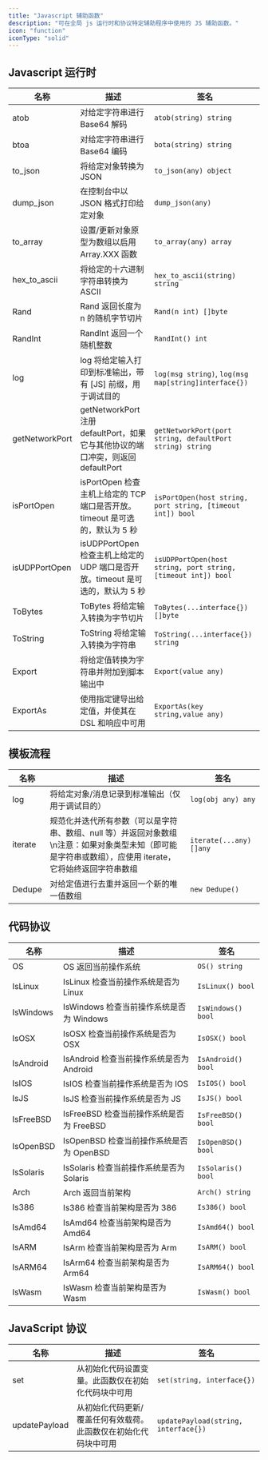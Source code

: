 ```yaml
---
title: "Javascript 辅助函数"
description: "可在全局 js 运行时和协议特定辅助程序中使用的 JS 辅助函数。"
icon: "function"
iconType: "solid"
---
```



## Javascript 运行时

| 名称 | 描述 | 签名 |
|------|-------------|------------|
| atob | 对给定字符串进行 Base64 解码 | `atob(string) string` |
| btoa | 对给定字符串进行 Base64 编码 | `bota(string) string` |
| to_json | 将给定对象转换为 JSON | `to_json(any) object` |
| dump_json | 在控制台中以 JSON 格式打印给定对象 | `dump_json(any)` |
| to_array | 设置/更新对象原型为数组以启用 Array.XXX 函数 | `to_array(any) array` |
| hex_to_ascii | 将给定的十六进制字符串转换为 ASCII | `hex_to_ascii(string) string` |
| Rand | Rand 返回长度为 n 的随机字节切片 | `Rand(n int) []byte` |
| RandInt | RandInt 返回一个随机整数 | `RandInt() int` |
| log | log 将给定输入打印到标准输出，带有 [JS] 前缀，用于调试目的 | `log(msg string)`, `log(msg map[string]interface{})` |
| getNetworkPort | getNetworkPort 注册 defaultPort，如果它与其他协议的端口冲突，则返回 defaultPort | `getNetworkPort(port string, defaultPort string) string` |
| isPortOpen | isPortOpen 检查主机上给定的 TCP 端口是否开放。timeout 是可选的，默认为 5 秒 | `isPortOpen(host string, port string, [timeout int]) bool` |
| isUDPPortOpen | isUDPPortOpen 检查主机上给定的 UDP 端口是否开放。timeout 是可选的，默认为 5 秒 | `isUDPPortOpen(host string, port string, [timeout int]) bool` |
| ToBytes | ToBytes 将给定输入转换为字节切片 | `ToBytes(...interface{}) []byte` |
| ToString | ToString 将给定输入转换为字符串 | `ToString(...interface{}) string` |
| Export | 将给定值转换为字符串并附加到脚本输出中 | `Export(value any)` |
| ExportAs | 使用指定键导出给定值，并使其在 DSL 和响应中可用 | `ExportAs(key string,value any)` |

## 模板流程

| 名称 | 描述 | 签名 |
|------|-------------|------------|
| log | 将给定对象/消息记录到标准输出（仅用于调试目的） | `log(obj any) any` |
| iterate | 规范化并迭代所有参数（可以是字符串、数组、null 等）并返回对象数组\n注意：如果对象类型未知（即可能是字符串或数组），应使用 iterate，它将始终返回字符串数组 | `iterate(...any) []any` |
| Dedupe | 对给定值进行去重并返回一个新的唯一值数组 | `new Dedupe()` |

## 代码协议

| 名称 | 描述 | 签名 |
|------|-------------|------------|
| OS | OS 返回当前操作系统 | `OS() string` |
| IsLinux | IsLinux 检查当前操作系统是否为 Linux | `IsLinux() bool` |
| IsWindows | IsWindows 检查当前操作系统是否为 Windows | `IsWindows() bool` |
| IsOSX | IsOSX 检查当前操作系统是否为 OSX | `IsOSX() bool` |
| IsAndroid | IsAndroid 检查当前操作系统是否为 Android | `IsAndroid() bool` |
| IsIOS | IsIOS 检查当前操作系统是否为 IOS | `IsIOS() bool` |
| IsJS | IsJS 检查当前操作系统是否为 JS | `IsJS() bool` |
| IsFreeBSD | IsFreeBSD 检查当前操作系统是否为 FreeBSD | `IsFreeBSD() bool` |
| IsOpenBSD | IsOpenBSD 检查当前操作系统是否为 OpenBSD | `IsOpenBSD() bool` |
| IsSolaris | IsSolaris 检查当前操作系统是否为 Solaris | `IsSolaris() bool` |
| Arch | Arch 返回当前架构 | `Arch() string` |
| Is386 | Is386 检查当前架构是否为 386 | `Is386() bool` |
| IsAmd64 | IsAmd64 检查当前架构是否为 Amd64 | `IsAmd64() bool` |
| IsARM | IsArm 检查当前架构是否为 Arm | `IsARM() bool` |
| IsARM64 | IsArm64 检查当前架构是否为 Arm64 | `IsARM64() bool` |
| IsWasm | IsWasm 检查当前架构是否为 Wasm | `IsWasm() bool` |

## JavaScript 协议

| 名称 | 描述 | 签名 |
|------|-------------|------------|
| set | 从初始化代码设置变量。此函数仅在初始化代码块中可用 | `set(string, interface{})` |
| updatePayload | 从初始化代码更新/覆盖任何有效载荷。此函数仅在初始化代码块中可用 | `updatePayload(string, interface{})` |
